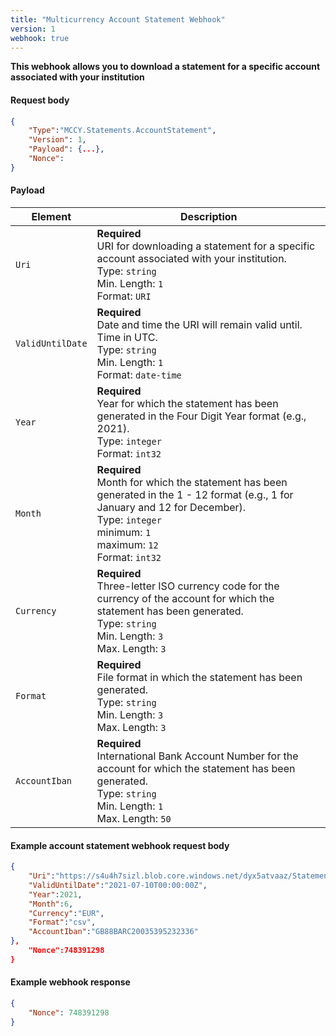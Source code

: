 ---
title: "Multicurrency Account Statement Webhook"
version: 1
webhook: true
---

**This webhook allows you to download a statement for a specific account associated with your institution**

#### Request body

```json
{
    "Type":"MCCY.Statements.AccountStatement",
    "Version": 1,
    "Payload": {...},
    "Nonce":
}
```

#### Payload
| Element                 | Description                                                                                                                                                                                                               |
|-------------------------|---------------------------------------------------------------------------------------------------------------------------------------------------------------------------------------------------------------------------|
| `Uri`                   | **Required**<br /> URI for downloading a statement for a specific account associated with your institution.<br /> Type: `string`<br /> Min. Length: `1`<br /> Format: `URI`<br />                                         |
| `ValidUntilDate`        | **Required**<br /> Date and time the URI will remain valid until. Time in UTC.<br /> Type: `string`<br /> Min. Length: `1`<br /> Format: `date-time`<br />                                                                |
| `Year`                  | **Required**<br /> Year for which the statement has been generated in the Four Digit Year format (e.g., 2021).<br /> Type: `integer`<br /> Format: `int32`<br />                                                          |
| `Month`                 | **Required**<br /> Month for which the statement has been generated in the 1 - 12 format (e.g., 1 for January and 12 for December).<br /> Type: `integer`<br /> minimum: `1`<br /> maximum: `12`<br />  Format: `int32`<br /> |
| `Currency`              | **Required**<br /> Three-letter ISO currency code for the currency of the account for which the statement has been generated.<br /> Type: `string`<br /> Min. Length: `3`<br /> Max. Length: `3`<br />                    |
| `Format`                | **Required**<br /> File format in which the statement has been generated.<br /> Type: `string`<br /> Min. Length: `3`<br /> Max. Length: `3`<br />                                                                        |
| `AccountIban`           | **Required**<br /> International Bank Account Number for the account for which the statement has been generated.<br /> Type: `string`<br /> Min. Length: `1`<br /> Max. Length: `50`<br />                                |

#### Example account statement webhook request body

```json
{
    "Uri":"https://s4u4h7sizl.blob.core.windows.net/dyx5atvaaz/Statement_EUR_2021_6_GB88BARC20035395232336_16a67e34-dc12-4fe4-a8e0-4c439a8cbd5e.csv?skoid=9330a684-1fc0-4b94-a2de-8c964bb798ef&sktid=f630ca29-77a1-43ec-9b3a-4e413c4fc4dfe&skt=2021-07-09T06%3A40%3A54Z&ske=2021-07-10T06%3A40%3A54Z&sks=b&skv=2020-04-08&sv=2020-04-08&st=2021-07-09T05%3A40%3A54Z&se=2021-07-10T06%3A40%3A53Z&sr=b&sp=r&sig=m0kdbayo1e",
    "ValidUntilDate":"2021-07-10T00:00:00Z",
    "Year":2021,
    "Month":6,
    "Currency":"EUR",
    "Format":"csv",
    "AccountIban":"GB88BARC20035395232336"
},
    "Nonce":748391298
}
```

#### Example webhook response

```json
{
    "Nonce": 748391298
}
```
